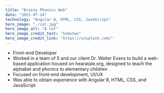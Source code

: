 ```yaml
---
title: "Brainy Phonics Web"
date: "2021-07-24"
technology: "Angular 8, HTML, CSS, JavaScript"
hero_image: "./cat.jpg"
hero_image_alt: "A cat"
hero_image_credit_text: "Sometwo"
hero_image_credit_link: "https://unsplash.com/"
---
```

* Front-end Developer
* Worked in a team of 5 and our client Dr. Walter Evans to build a web-based application housed on hearatale.org, designed to teach the alphabet and phonics to elementary children
* Focused on front-end development, UI/UX
* Was able to obtain experience with Angular 8, HTML, CSS, and JavaScript
